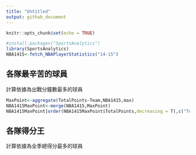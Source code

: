 ```yaml
---
title: "Untitled"
output: github_document
---
```


```r
knitr::opts_chunk$set(echo = TRUE)
```

```r
#install.packages("SportsAnalytics")
library(SportsAnalytics)
NBA1415<-fetch_NBAPlayerStatistics("14-15")
```

## 各隊最辛苦的球員

計算依據為出戰分鐘數最多的球員

```r
MaxPoint<-aggregate(TotalPoints~Team,NBA1415,max)
NBA1415MaxPoint<-merge(NBA1415,MaxPoint)
NBA1415MaxPoint[order(NBA1415MaxPoint$TotalPoints,decreasing = T),c("Team","Name","TotalPoints")]
```

## 各隊得分王

計算依據為全季總得分最多的球員

```r

```
